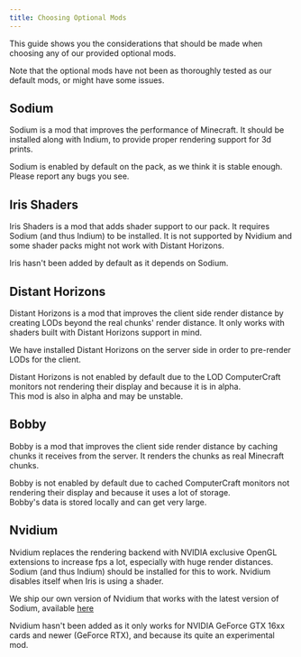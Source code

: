 ```yaml
---
title: Choosing Optional Mods
---
```



This guide shows you the considerations that should be made when choosing any of our provided optional mods.

Note that the optional mods have not been as thoroughly tested as our default mods, or might have some issues.

## Sodium

Sodium is a mod that improves the performance of Minecraft. It should be installed along with Indium, to provide proper rendering support for 3d prints.

<Aside>Sodium is enabled by default on the pack, as we think it is stable enough. Please report any bugs you see.</Aside>

## Iris Shaders

Iris Shaders is a mod that adds shader support to our pack. It requires Sodium (and thus Indium) to be installed.
It is not supported by Nvidium and some shader packs might not work with Distant Horizons.

<Aside>Iris hasn't been added by default as it depends on Sodium.</Aside>

## Distant Horizons

Distant Horizons is a mod that improves the client side render distance by creating LODs beyond the real chunks' render distance.
It only works with shaders built with Distant Horizons support in mind.

We have installed Distant Horizons on the server side in order to pre-render LODs for the client.

<Aside>Distant Horizons is not enabled by default due to the LOD ComputerCraft monitors not rendering their display and because it is in alpha.</Aside>
<Aside type="caution">This mod is also in alpha and may be unstable.</Aside>

## Bobby

Bobby is a mod that improves the client side render distance by caching chunks it receives from the server. It renders the chunks as real Minecraft chunks.

<Aside>Bobby is not enabled by default due to cached ComputerCraft monitors not rendering their display and because it uses a lot of storage.</Aside>
<Aside type="caution">Bobby's data is stored locally and can get very large.</Aside>

## Nvidium

Nvidium replaces the rendering backend with NVIDIA exclusive OpenGL extensions to increase fps a lot, especially with huge render distances. Sodium (and thus Indium) should be installed for this to work.
Nvidium disables itself when Iris is using a shader.

 We ship our own version of Nvidium that works with the latest version of Sodium, available [here](https://github.com/reconnectedcc/nvidium)

<Aside>Nvidium hasn't been added as it only works for NVIDIA GeForce GTX 16xx cards and newer (GeForce RTX), and because its quite an experimental mod.</Aside>
